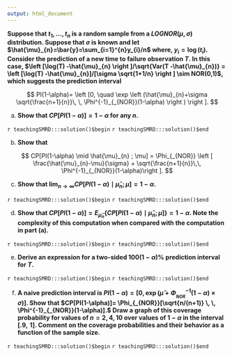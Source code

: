 ```yaml
---
output: html_document
---
```


__Suppose that $t_{1}, \dots, t_{n}$ is a random sample from a $LOGNOR(\mu, \sigma)$ distribution.  Suppose that $\sigma$ is known and let $\hat{\mu}_{n}=\bar{y}=\sum_{i=1}^{n}y_{i}/n$ where, $y_{i}=\log(t_{i})$.  Consider the prediction of a new time to failure observation $T$.  In this case, $\left [\log(T) -\hat{\mu}_{n} \right ]/\sqrt{Var(T -\hat{\mu}_{n})} = \left [\log(T) -\hat{\mu}_{n}]/[\sigma \sqrt{1+1/n} \right ] \sim NOR(0,1)$, which suggests the prediction interval__

$$
PI(1-\alpha)= \left [0, \quad \exp \left (\hat{\mu}_{n}+\sigma \sqrt{\frac{n+1}{n}}\, \,  	\Phi^{-1}_{_{NOR}}(1-\alpha) \right ) \right ]. 
$$ 
 
a. __Show that $CP[PI(1-\alpha)]=1-\alpha$ for any $n$.__

`r teachingSMRD:::solution()$begin`
`r teachingSMRD:::solution()$end`

b. __Show that__

$$
CP[PI(1-\alpha) \mid \hat{\mu}_{n} ; \mu] = \Phi_{_{NOR}} \left [
\frac{\hat{\mu}_{n}-\mu}{\sigma} + \sqrt{\frac{n+1}{n}}\,\,
\Phi^{-1}_{_{NOR}}(1-\alpha)\right ]. 
$$ 

c. __Show that $\lim_{n \to \infty}CP[PI(1-\alpha) \mid \hat{\mu}_{n} ; \mu]=1-\alpha$.__

`r teachingSMRD:::solution()$begin`
`r teachingSMRD:::solution()$end`

d. __Show that $CP[PI(1-\alpha)] =E_{\hat{\mu}_{n}} \left \{CP[PI(1-\alpha) \mid \hat{\mu}_{n} ; \mu] \right \}=1-\alpha$. Note the complexity of this computation when compared with the computation in part (a).__

`r teachingSMRD:::solution()$begin`
`r teachingSMRD:::solution()$end`

e. __Derive an expression for a two-sided $100(1-\alpha)\%$ prediction interval for $T$.__

`r teachingSMRD:::solution()$begin`
`r teachingSMRD:::solution()$end`

f. __A naive prediction interval is $PI(1-\alpha)=[0, \exp(\hat{\mu}+ \Phi^{-1}_{_{NOR}}(1-\alpha) \times \sigma)]$.  Show that $CP[PI(1-\alpha)]= \Phi_{_{NOR}}[\sqrt{n/(n+1)} \, \, \Phi^{-1}_{_{NOR}}(1-\alpha)].$ Draw a graph of this coverage probability for values of $n=2,4,10$ over values of $1-\alpha$ in the interval $[.9,\,\, 1]$.  Comment on the coverage probabilities and their behavior as a function of the sample size.__

`r teachingSMRD:::solution()$begin`
`r teachingSMRD:::solution()$end`

